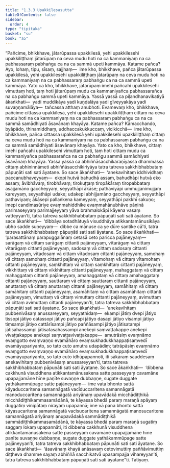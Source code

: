 ```yaml
---
title: "1.3.3 Upakkilesasutta"
tableOfContents: false
sidebar:
  order: 4
type: "tipitaka"
basket: "su"
book: "a5"
---
```



<DynamicBreadcrumb />

<Division number="23" book="a5">

<Paragraph number="80" book="a5">
“Pañcime, bhikkhave, jātarūpassa upakkilesā, yehi upakkilesehi upakkiliṭṭhaṃ jātarūpaṃ na ceva mudu hoti na ca kammaniyaṃ na ca pabhassaraṃ pabhaṅgu ca na ca sammā upeti kammāya. Katame pañca? Ayo, lohaṃ, tipu, sīsaṃ, sajjhaṃ—  ime kho, bhikkhave, pañca jātarūpassa upakkilesā, yehi upakkilesehi upakkiliṭṭhaṃ jātarūpaṃ na ceva mudu hoti na ca kammaniyaṃ na ca pabhassaraṃ pabhaṅgu ca na ca sammā upeti kammāya. Yato ca kho, bhikkhave, jātarūpaṃ imehi pañcahi upakkilesehi vimuttaṃ hoti, taṃ hoti jātarūpaṃ mudu ca kammaniyañca pabhassarañca na ca pabhaṅgu sammā upeti kammāya. Yassā yassā ca piḷandhanavikatiyā ākaṅkhati—  yadi muddikāya yadi kuṇḍalāya yadi gīveyyakāya yadi suvaṇṇamālāya—  tañcassa atthaṃ anubhoti.
</Paragraph>

<Paragraph number="81" book="a5">
Evamevaṃ kho, bhikkhave, pañcime cittassa upakkilesā, yehi upakkilesehi upakkiliṭṭhaṃ cittaṃ na ceva mudu hoti na ca kammaniyaṃ na ca pabhassaraṃ pabhaṅgu ca na ca sammā samādhiyati āsavānaṃ khayāya. Katame pañca? Kāmacchando, byāpādo, thinamiddhaṃ, uddhaccakukkuccaṃ, vicikicchā—  ime kho, bhikkhave, pañca cittassa upakkilesā yehi upakkilesehi upakkiliṭṭhaṃ cittaṃ na ceva mudu hoti na ca kammaniyaṃ na ca pabhassaraṃ pabhaṅgu ca na ca sammā samādhiyati āsavānaṃ khayāya. Yato ca kho, bhikkhave, cittaṃ imehi pañcahi upakkilesehi vimuttaṃ hoti, taṃ hoti cittaṃ mudu ca kammaniyañca pabhassarañca na ca pabhaṅgu sammā samādhiyati āsavānaṃ khayāya. Yassa yassa ca abhiññāsacchikaraṇīyassa dhammassa cittaṃ abhininnāmeti abhiññāsacchikiriyāya tatra tatreva sakkhibhabbataṃ pāpuṇāti sati sati āyatane.
</Paragraph>

<Paragraph number="82" book="a5">
So sace ākaṅkhati—  ‘anekavihitaṃ iddhividhaṃ paccanubhaveyyaṃ—  ekopi hutvā bahudhā assaṃ, bahudhāpi hutvā eko assaṃ; āvibhāvaṃ, tirobhāvaṃ; tirokuṭṭaṃ tiropākāraṃ tiropabbataṃ asajjamāno gaccheyyaṃ, seyyathāpi ākāse; pathaviyāpi ummujjanimujjaṃ kareyyaṃ, seyyathāpi udake; udakepi abhijjamāno gaccheyyaṃ, seyyathāpi pathaviyaṃ; ākāsepi pallaṅkena kameyyaṃ, seyyathāpi pakkhī sakuṇo; imepi candimasūriye evaṃmahiddhike evaṃmahānubhāve pāṇinā parimaseyyaṃ parimajjeyyaṃ yāva brahmalokāpi kāyena vasaṃ vatteyyan’ti, tatra tatreva sakkhibhabbataṃ pāpuṇāti sati sati āyatane.
</Paragraph>

<Paragraph number="83" book="a5">
So sace ākaṅkhati—  ‘dibbāya sotadhātuyā visuddhāya atikkantamānusikāya ubho sadde suṇeyyaṃ—  dibbe ca mānuse ca ye dūre santike cā’ti, tatra tatreva sakkhibhabbataṃ pāpuṇāti sati sati āyatane.
</Paragraph>

<Paragraph number="84" book="a5">
So sace ākaṅkhati—  ‘parasattānaṃ parapuggalānaṃ cetasā ceto paricca pajāneyyaṃ—  sarāgaṃ vā cittaṃ sarāgaṃ cittanti pajāneyyaṃ, vītarāgaṃ vā cittaṃ vītarāgaṃ cittanti pajāneyyaṃ, sadosaṃ vā cittaṃ sadosaṃ cittanti pajāneyyaṃ, vītadosaṃ vā cittaṃ vītadosaṃ cittanti pajāneyyaṃ, samohaṃ vā cittaṃ samohaṃ cittanti pajāneyyaṃ, vītamohaṃ vā cittaṃ vītamohaṃ cittanti pajāneyyaṃ, saṃkhittaṃ vā cittaṃ saṃkhittaṃ cittanti pajāneyyaṃ, vikkhittaṃ vā cittaṃ vikkhittaṃ cittanti pajāneyyaṃ, mahaggataṃ vā cittaṃ mahaggataṃ cittanti pajāneyyaṃ, amahaggataṃ vā cittaṃ amahaggataṃ cittanti pajāneyyaṃ, sauttaraṃ vā cittaṃ sauttaraṃ cittanti pajāneyyaṃ, anuttaraṃ vā cittaṃ anuttaraṃ cittanti pajāneyyaṃ, samāhitaṃ vā cittaṃ samāhitaṃ cittanti pajāneyyaṃ, asamāhitaṃ vā cittaṃ asamāhitaṃ cittanti pajāneyyaṃ, vimuttaṃ vā cittaṃ vimuttaṃ cittanti pajāneyyaṃ, avimuttaṃ vā cittaṃ avimuttaṃ cittanti pajāneyyan’ti, tatra tatreva sakkhibhabbataṃ pāpuṇāti sati sati āyatane.
</Paragraph>

<Paragraph number="85" book="a5">
So sace ākaṅkhati—  ‘anekavihitaṃ pubbenivāsaṃ anussareyyaṃ, seyyathidaṃ—  ekampi jātiṃ dvepi jātiyo tissopi jātiyo catassopi jātiyo pañcapi jātiyo dasapi jātiyo vīsampi jātiyo tiṃsampi jātiyo cattārīsampi jātiyo paññāsampi jātiyo jātisatampi jātisahassampi jātisatasahassampi anekepi saṃvaṭṭakappe anekepi vivaṭṭakappe anekepi saṃvaṭṭavivaṭṭakappe—  amutrāsiṃ evaṃnāmo evaṃgotto evaṃvaṇṇo evamāhāro evaṃsukhadukkhappaṭisaṃvedī evamāyupariyanto, so tato cuto amutra udapādiṃ; tatrāpāsiṃ evaṃnāmo evaṃgotto evaṃvaṇṇo evamāhāro evaṃsukhadukkhappaṭisaṃvedī evamāyupariyanto, so tato cuto idhūpapannoti, iti sākāraṃ sauddesaṃ anekavihitaṃ pubbenivāsaṃ anussareyyan’ti, tatra tatreva sakkhibhabbataṃ pāpuṇāti sati sati āyatane.
</Paragraph>

<Paragraph number="86" book="a5">
So sace ākaṅkhati—  ‘dibbena cakkhunā visuddhena atikkantamānusakena satte passeyyaṃ cavamāne upapajjamāne hīne paṇīte suvaṇṇe dubbaṇṇe, sugate duggate yathākammūpage satte pajāneyyaṃ—  ime vata bhonto sattā kāyaduccaritena samannāgatā vacīduccaritena samannāgatā manoduccaritena samannāgatā ariyānaṃ upavādakā micchādiṭṭhikā micchādiṭṭhikammasamādānā, te kāyassa bhedā paraṃ maraṇā apāyaṃ duggatiṃ vinipātaṃ nirayaṃ upapannā; ime vā pana bhonto sattā kāyasucaritena samannāgatā vacīsucaritena samannāgatā manosucaritena samannāgatā ariyānaṃ anupavādakā sammādiṭṭhikā sammādiṭṭhikammasamādānā, te kāyassa bhedā paraṃ maraṇā sugatiṃ saggaṃ lokaṃ upapannāti, iti dibbena cakkhunā visuddhena atikkantamānusakena satte passeyyaṃ cavamāne upapajjamāne hīne paṇīte suvaṇṇe dubbaṇṇe, sugate duggate yathākammūpage satte pajāneyyan’ti, tatra tatreva sakkhibhabbataṃ pāpuṇāti sati sati āyatane.
</Paragraph>

<Paragraph number="87" book="a5">
So sace ākaṅkhati—  ‘āsavānaṃ khayā anāsavaṃ cetovimuttiṃ paññāvimuttiṃ diṭṭheva dhamme sayaṃ abhiññā sacchikatvā upasampajja vihareyyan’ti, tatra tatreva sakkhibhabbataṃ pāpuṇāti sati sati āyatane”ti.

</Paragraph>
</Division>

<Paragraph number="88" type="center" book="a5">
Tatiyaṃ.
</Paragraph>